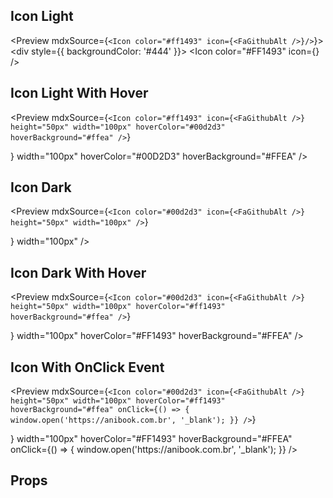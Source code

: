 
<Meta title="Components|Icon" component={Icon} />

## Icon Light

<Preview mdxSource={`<Icon color="#ff1493" icon={<FaGithubAlt />}/>`}>
  <Story name="Icon Light">
    <div style={{ backgroundColor: '#444' }}>
      <Icon color="#FF1493" icon={<FaGithubAlt />} />
    </div>
  </Story>
</Preview>

## Icon Light With Hover

<Preview
  mdxSource={`<Icon
    color="#ff1493"
    icon={<FaGithubAlt />}
    height="50px"
    width="100px"
    hoverColor="#00d2d3"
    hoverBackground="#ffea"
  />`}
>
  <Story name="Icon Light With Hover">
    <div style={{ backgroundColor: '#444' }}>
      <Icon
        color="#FF1493"
        height="50px"
        icon={<FaGithubAlt />}
        width="100px"
        hoverColor="#00D2D3"
        hoverBackground="#FFEA"
      />
    </div>
  </Story>
</Preview>

## Icon Dark

<Preview
  mdxSource={`<Icon
    color="#00d2d3"
    icon={<FaGithubAlt />}
    height="50px"
    width="100px"
  />`}
>
  <Story name="Icon Dark">
    <div style={{ backgroundColor: '#444' }}>
      <Icon
        color="#00D2D3"
        height="50px"
        icon={<FaGithubAlt />}
        width="100px"
      />
    </div>
  </Story>
</Preview>

## Icon Dark With Hover

<Preview
  mdxSource={`<Icon
    color="#00d2d3"
    icon={<FaGithubAlt />}
    height="50px"
    width="100px"
    hoverColor="#ff1493"
    hoverBackground="#ffea"
  />`}
>
  <Story name="Icon Dark With Hover">
    <div style={{ backgroundColor: '#444' }}>
      <Icon
        color="#00D2D3"
        height="50px"
        icon={<FaGithubAlt />}
        width="100px"
        hoverColor="#FF1493"
        hoverBackground="#FFEA"
      />
    </div>
  </Story>
</Preview>

## Icon With OnClick Event

<Preview
  mdxSource={`<Icon
    color="#00d2d3"
    icon={<FaGithubAlt />}
    height="50px"
    width="100px"
    hoverColor="#ff1493"
    hoverBackground="#ffea"
    onClick={() => {
      window.open('https://anibook.com.br', '_blank');
    }}
  />`}
>
  <Story name="Icon With OnClick Event">
    <div style={{ backgroundColor: '#444' }}>
      <Icon
        color="#00D2D3"
        height="50px"
        icon={<FaGithubAlt />}
        width="100px"
        hoverColor="#FF1493"
        hoverBackground="#FFEA"
        onClick={() => {
          window.open('https://anibook.com.br', '_blank');
        }}
      />
    </div>
  </Story>
</Preview>

## Props

<Props of={Icon} />
